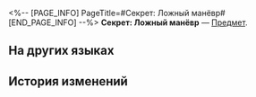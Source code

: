 <%-- [PAGE_INFO]
PageTitle=#Секрет: Ложный манёвр#
[END_PAGE_INFO] --%>
{{Предмет Инфобокс
|id          = 250700
|Изображение = Предмет Секрет- Ложный манёвр.png
|Тип         = 
|Инвентарь   = 
|Редкость    = 4
|Эффект      = 
|Описание    = Когда союзник использует сверхспособность, его действие немедленно продвигается вперёд, а эффективность пробития уязвимости повышается.
}}
{{Описание|Одна из тактик, разработанная во время боя.<br /><br />''«Отвлеки внимание соперника фальшивым движением, чтобы он не заметил настоящий приём».''}}
'''Секрет: Ложный манёвр''' — [[Предмет]].

==На других языках==
{{На других языках
|en   = Tactical Codex: Feint Attack
|zhs  = 战术秘籍•声东击西
|zht  = 戰術秘籍•聲東擊西
|ja   = 秘伝戦術・声東撃西の計
|ko   = 전술 비급•성동격서
|es   = Secretos tácticos: Finta
|fr   = Guide tactique&nbsp;: Feinte
|ru   = Секрет: Ложный манёвр
|th   = คัมภีร์กลยุทธ์: สับขาหลอก
|vi   = Bí Kíp Chiến Thuật - Giương Đông Kích Tây
|de   = Taktisches Geheimnis: Fintenangriff
|id   = Taktik Rahasia: Serangan Tipu-Tipu
|pt   = Códice Tático: Ataque Simulado
}}

==История изменений==
{{История изменений|3.5}}